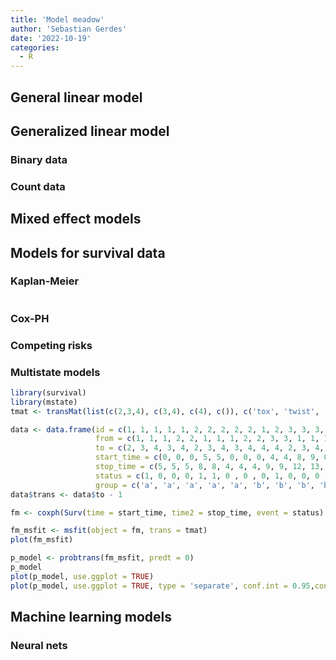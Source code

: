 ```yaml
---
title: 'Model meadow'
author: 'Sebastian Gerdes'
date: '2022-10-19'
categories:
  - R
---
```


## General linear model

## Generalized linear model

### Binary data

### Count data

## Mixed effect models

## Models for survival data

### Kaplan-Meier

```r

```

### Cox-PH

### Competing risks

### Multistate models

```r
library(survival)
library(mstate)
tmat <- transMat(list(c(2,3,4), c(3,4), c(4), c()), c('tox', 'twist', 'rel', 'death'))

data <- data.frame(id = c(1, 1, 1, 1, 1, 2, 2, 2, 2, 2, 1, 2, 3, 3, 3, 4, 4, 4, 5, 5, 5),
                   from = c(1, 1, 1, 2, 2, 1, 1, 1, 2, 2, 3, 3, 1, 1, 1, 1, 1, 1, 1, 1, 1), 
                   to = c(2, 3, 4, 3, 4, 2, 3, 4, 3, 4, 4, 4, 2, 3, 4, 2, 3, 4, 2, 3, 4),
                   start_time = c(0, 0, 0, 5, 5, 0, 0, 0, 4, 4, 8, 9, 0, 0, 0, 0 , 0 , 0, 0, 0, 0),
                   stop_time = c(5, 5, 5, 8, 8, 4, 4, 4, 9, 9, 12, 13, 2, 2, 2, 3, 3, 3, 7, 7, 7),
                   status = c(1, 0, 0, 0, 1, 1, 0 , 0 , 0, 1, 0, 0, 0 , 0, 1, 0 , 1, 0, 0 , 0 , 0), 
                   group = c('a', 'a', 'a', 'a', 'a', 'b', 'b', 'b', 'b', 'b', 'a', 'b', 'a', 'a', 'a', 'b', 'b', 'b', 'b', 'b', 'b'))
data$trans <- data$to - 1

fm <- coxph(Surv(time = start_time, time2 = stop_time, event = status) ~ strata(trans), data = data)

fm_msfit <- msfit(object = fm, trans = tmat)
plot(fm_msfit)

p_model <- probtrans(fm_msfit, predt = 0)
p_model
plot(p_model, use.ggplot = TRUE)
plot(p_model, use.ggplot = TRUE, type = 'separate', conf.int = 0.95,conf.type = 'log')

```

## Machine learning models

### Neural nets
